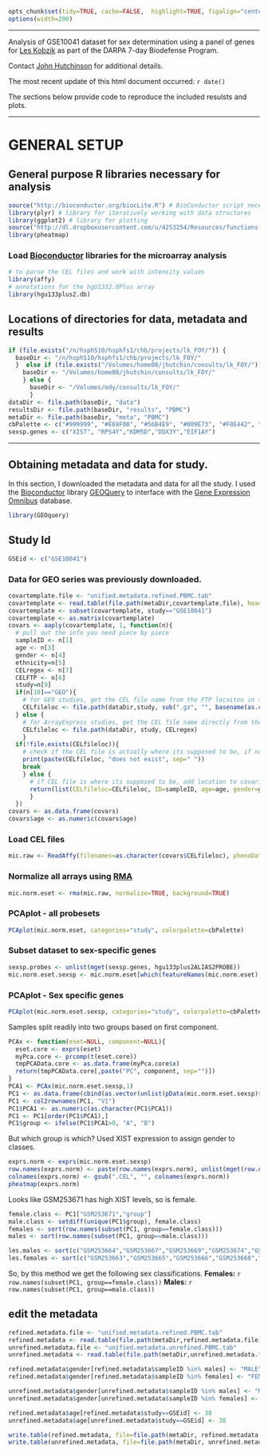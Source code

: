 ```r
opts_chunk$set(tidy=TRUE, cache=FALSE,  highlight=TRUE, figalign="center", echo=FALSE, warning=FALSE, error=FALSE, message=FALSE, tidy.opts=list(keep.blank.line=FALSE, width.cutoff=120), fig.path="figure/sexclass-", cache.path="cache/sexclass-", dev="CairoSVG")
options(width=200)
```

---

Analysis of GSE10041 dataset for sex determination using a panel of genes for [Les Kobzik](mailto:LKOBZIK@hsph.harvard.edu) as part of the DARPA 7-day Biodefense Program. 

Contact [John Hutchinson](mailto:jhutchin@hsph.harvard.edu) for additional details.

The most recent update of this html document occurred: `r date()`

The sections below provide code to reproduce the included resulsts and plots. 

----

# GENERAL SETUP

## General purpose R libraries necessary for analysis

```r
source("http://bioconductor.org/biocLite.R") # BioConductor script necessary for installing new BioC libraries with biocLite()
library(plyr) # library for iteratively working with data structures
library(ggplot2) # library for plotting 
source("http://dl.dropboxusercontent.com/u/4253254/Resources/functions.r")
library(pheatmap)
```

### Load [Bioconductor][1] libraries for the microarray analysis 

```r
# to parse the CEL files and work with intensity values
library(affy) 
# annotations for the hgU1332.0Plus array
library(hgu133plus2.db) 
```

## Locations of directories for data, metadata and results

```r
if (file.exists("/n/hsphS10/hsphfs1/chb/projects/lk_FOY/")) {
  baseDir <- "/n/hsphS10/hsphfs1/chb/projects/lk_FOY/"
  }  else if (file.exists("/Volumes/home08/jhutchin/consults/lk_FOY/")) {
    baseDir <- "/Volumes/home08/jhutchin/consults/lk_FOY/"
    } else {
      baseDir <- "/Volumes/ody/consults/lk_FOY/"
      }
dataDir <- file.path(baseDir, "data")
resultsDir <- file.path(baseDir, "results", "PBMC")
metaDir <- file.path(baseDir, "meta", "PBMC")
cbPalette <- c("#999999", "#E69F00", "#56B4E9", "#009E73", "#F0E442", "#0072B2", "#D55E00", "#CC79A7", "#000000")
sexsp.genes <- c("XIST", "RPS4Y","KDM5D","DDX3Y","EIF1AY")

````

----

## Obtaining metadata and data for study.
In this section, I downloaded the metadata and data for all the study.
I used the [Bioconductor][1] library [GEOQuery][2] to interface with the [Gene Expression Omnibus][3] database.

```r
library(GEOquery)
```

## Study Id

```r
GSEid <- c("GSE10041")
```

### Data for GEO series was previously downloaded.

```r
covartemplate.file <- "unified.metadata.refined.PBMC.tab" 
covartemplate <- read.table(file.path(metaDir,covartemplate.file), header=T, colClasses="character", sep="\t")
covartemplate <- subset(covartemplate, study=="GSE10041")
covartemplate <- as.matrix(covartemplate)
covars <- aaply(covartemplate, 1, function(n){
  # pull out the info you need piece by piece
  sampleID <- n[1] 
  age <- n[3]
  gender <- n[4]
  ethnicity=n[5]
  CELregex <- n[7]
  CELFTP <- n[6]
  study=n[9]
  if(n[10]=="GEO"){
    # for GEO studies, get the CEL file name from the FTP locaiton in the metadata file
    CELfileloc <- file.path(dataDir,study, sub(".gz", "", basename(as.character(CELFTP)))) 
  } else {
    # for ArrayExpress studies, get the CEL file name directly from the CEL file regex in the metadata file
    CELfileloc <- file.path(dataDir, study, CELregex) 
    }
  if(!file.exists(CELfileloc)){
    # check if the CEL file is actually where its supposed to be, if not notify and move on
    print(paste(CELfileloc, "does not exist", sep=" ")) 
    break
    } else {
      # if CEL file is where its supposed to be, add location to covariate table
      return(list(CELfileloc=CELfileloc, ID=sampleID, age=age, gender=gender, ethnicity=ethnicity, study=study)) 
      }
  })
covars <- as.data.frame(covars)
covars$age <- as.numeric(covars$age)
```

### Load CEL files

```r
mic.raw <- ReadAffy(filenames=as.character(covars$CELfileloc), phenoData=covars) 
```

### Normalize all arrays using [RMA][4]

```r
mic.norm.eset <- rma(mic.raw, normalize=TRUE, background=TRUE)
```


### PCAplot - all probesets


```r
PCAplot(mic.norm.eset, categories="study", colorpalette=cbPalette)
```

### Subset dataset to sex-specific genes

```r
sexsp.probes <- unlist(mget(sexsp.genes, hgu133plus2ALIAS2PROBE))
mic.norm.eset.sexsp <- mic.norm.eset[which(featureNames(mic.norm.eset) %in% sexsp.probes),]
```

### PCAplot - Sex specific genes

```r
PCAplot(mic.norm.eset.sexsp, categories="study", colorpalette=cbPalette)
```

Samples split readily into two groups based on first component.

```r
PCAx <- function(eset=NULL, component=NULL){
  eset.core <- exprs(eset) 
  myPca.core <- prcomp(t(eset.core))
  tmpPCAData.core <- as.data.frame(myPca.core$x)
  return(tmpPCAData.core[,paste("PC", component, sep="")])
}
PCA1 <- PCAx(mic.norm.eset.sexsp,1)
PC1 <- as.data.frame(cbind(as.vector(unlist(pData(mic.norm.eset.sexsp)$ID)), PCA1))
PC1 <- col2rownames(PC1, "V1")
PC1$PCA1 <- as.numeric(as.character(PC1$PCA1))
PC1 <- PC1[order(PC1$PCA1),]
PC1$group <- ifelse(PC1$PCA1>0, "A", "B")
```

But which group is which? Used XIST expression to assign gender to classes.

```r
exprs.norm <- exprs(mic.norm.eset.sexsp)
row.names(exprs.norm) <- paste(row.names(exprs.norm), unlist(mget(row.names(exprs.norm), hgu133plus2SYMBOL, ifnotfound=NA)), sep="_")
colnames(exprs.norm) <- gsub(".CEL", "", colnames(exprs.norm))
pheatmap(exprs.norm)
```

Looks like GSM253671 has high XIST levels, so is female.

```r
female.class <- PC1["GSM253671","group"]
male.class <- setdiff(unique(PC1$group), female.class)
females <- sort(row.names(subset(PC1, group==female.class)))
males <- sort(row.names(subset(PC1, group==male.class)))

les.males <- sort(c("GSM253664","GSM253667","GSM253669","GSM253674","GSM253675","GSM253676","GSM253677","GSM253678","GSM253679","GSM253680","GSM253682","GSM253685"))
les.females <- sort(c("GSM253663","GSM253665","GSM253666","GSM253668","GSM253670","GSM253671","GSM253672","GSM253673","GSM253681","GSM253683","GSM253684"))

```

So, by this method we get the following sex classifications.
**Females:**
`r row.names(subset(PC1, group==female.class))`
**Males:**
`r row.names(subset(PC1, group==male.class))`

## edit the metadata 

```r
refined.metadata.file <- "unified.metadata.refined.PBMC.tab" 
refined.metadata <- read.table(file.path(metaDir,refined.metadata.file), header=T, colClasses="character", sep="\t")
unrefined.metadata.file <- "unified.metadata.unrefined.PBMC.tab"
unrefined.metadata <- read.table(file.path(metaDir,unrefined.metadata.file), header=T, colClasses="character", sep="\t")

refined.metadata$gender[refined.metadata$sampleID %in% males] <- "MALE"
refined.metadata$gender[refined.metadata$sampleID %in% females] <- "FEMALE"

unrefined.metadata$gender[unrefined.metadata$sampleID %in% males] <- "MALE"
unrefined.metadata$gender[unrefined.metadata$sampleID %in% females] <- "FEMALE"

refined.metadata$age[refined.metadata$study==GSEid] <- 38
unrefined.metadata$age[unrefined.metadata$study==GSEid] <- 38

write.table(refined.metadata, file=file.path(metaDir, refined.metadata.file), sep="\t", col.names=T, row.names=F)
write.table(unrefined.metadata, file=file.path(metaDir, unrefined.metadata.file), sep="\t", col.names=T, row.names=F)

```

[1]: http://www.bioconductor.org (BioC)
[2]: http://www.bioconductor.org/packages/2.11/bioc/html/GEOquery.html (GEOquery_BioC_library)
[3]: http://www.ncbi.nlm.nih.gov/gds/ (GEO)
[4]: http://bioinformatics.oxfordjournals.org/content/19/2/185 (RMA)



